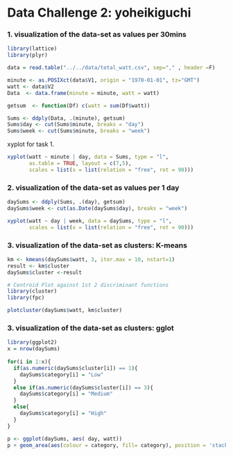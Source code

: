 Data Challenge 2: yoheikiguchi
========================================================


### 1. visualization of the data-set as values per 30mins  ###

```r
library(lattice)
library(plyr)

data = read.table("../../data/total_watt.csv", sep="," , header =F)

minute <- as.POSIXct(data$V1, origin = "1970-01-01", tz="GMT") 
watt <- data$V2
Data  <- data.frame(minute = minute, watt = watt)

getsum  <- function(Df) c(watt = sum(Df$watt))

Sums <- ddply(Data, .(minute), getsum) 
Sums$day <- cut(Sums$minute, breaks = "day")
Sums$week <- cut(Sums$minute, breaks = "week")
```

xyplot for task 1. 

```r
xyplot(watt ~ minute | day, data = Sums, type = "l",
       as.table = TRUE, layout = c(7,5),
       scales = list(x = list(relation = "free", rot = 90)))
```

### 2. visualization of the data-set as values per 1 day  ###

```r
daySums <- ddply(Sums, .(day), getsum) 
daySums$week <- cut(as.Date(daySums$day), breaks = "week")
```


```r
xyplot(watt ~ day | week, data = daySums, type = "l",
       scales = list(x = list(relation = "free", rot = 90)))
```

### 3. visualization of the data-set as clusters: K-means  ###

```r
km <- kmeans(daySums$watt, 3, iter.max = 10, nstart=1)
result <- km$cluster
daySums$cluster <-result

# Centroid Plot against 1st 2 discriminant functions
library(cluster) 
library(fpc)
```

```r
plotcluster(daySums$watt, km$cluster)
```


### 3. visualization of the data-set as clusters: gglot 

```r
library(ggplot2)
x = nrow(daySums)
  
for(i in 1:x){
  if(as.numeric(daySums$cluster[i]) == 1){
    daySums$category[i] = "Low"
  }
  else if(as.numeric(daySums$cluster[i]) == 3){
    daySums$category[i] = "Medium"
  }
  else{
    daySums$category[i] = "High"
  }
}
```

```r
p <- ggplot(daySums, aes( day, watt))
p + geom_area(aes(colour = category, fill= category), position = 'stack') + opts(axis.text.x=theme_text(angle=90, hjust=1))
```
